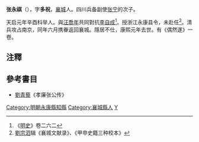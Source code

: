 '''张永祺'''（{{bd|？年||1662年||catIdx=zhang,张}}），字'''多祝'''，[[襄城|襄城]]人。四川兵备副使[[张宁|张宁]]的次子。

天启元年辛酉科举人。與[[汪喬年|汪喬年]]共同對抗[[李自成|李自成]]<ref>《[[明史|明史]]》卷二六二</ref>。授浙江永康县令，未赴任<ref>[[劉宗泗|劉宗泗]]辑《襄城文献录》、《甲申史籍三种校本》</ref>。清兵攻占南京，同年六月携眷返回襄城。隱居不仕，康熙元年去世。有《偶然遂》一卷。

==注釋==
{{reflist}}
==參考書目==
*[[劉青藜|劉青藜]]《孝廉张公传》

{{DEFAULTSORT:Zhang張}}
[[Category:明朝永康縣知縣|Category:明朝永康縣知縣]]
[[Category:襄城縣人|Category:襄城縣人]]
[[Category:張姓|Y]]